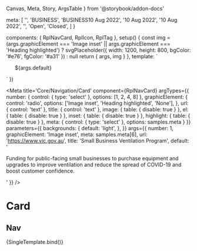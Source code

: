   Canvas,
  Meta,
  Story,
  ArgsTable
} from '@storybook/addon-docs'

  meta: [
    '',
    '<span class="rpl-card__topic">BUSINESS</span>',
    '<span class="rpl-card__topic">BUSINESS</span><span>10 Aug 2022</span>',
    '<span>10 Aug 2022</span>',
    '<RplTag variant="neutral" label="Event"></RplTag><span>10 Aug 2022</span>',
    '<RplTag variant="neutral" label="Grant"></RplTag>',
    '<RplTag variant="neutral" label="Grant"></RplTag><span class="rpl-card__status"><RplIcon class="rpl-icon--colour-success" name="icon-check-circle-filled"></RplIcon><span>Open</span></span>',
    '<RplTag variant="neutral" label="Grant"></RplTag><span class="rpl-card__status"><RplIcon class="rpl-icon--colour-error" name="icon-cancel-circle-filled"></RplIcon><span>Closed</span></span>',
  ]
}

  components: { RplNavCard, RplIcon, RplTag },
  setup() {
    const img = (args.graphicElement === 'Image inset' || args.graphicElement === 'Heading highlighted')
      ? svgPlaceholder({ width: 1200, height: 800, bgColor: '#e76', fgColor: '#a31' }) : null
    return { args, img }
  },
  template: `
  <ul class="rpl-storybook__page rpl-grid">
    <RplNavCard
      v-for="(item, index) of args.number"
      :key="index"
      el="li"
      v-bind="args"
      class="rpl-col-12"
      :class="args.graphicElement === 'Image inset' ? 'rpl-card--inset' : null"
      :image="img"
      :highlight="args.graphicElement === 'Heading highlighted'"
      :inset="args.graphicElement === 'Image inset'"
    >
      <template #meta>
        ${args.meta}
      </template>
      ${args.default}
    </RplNavCard>
  </ul>
  `
})

<Meta
  title='Core/Navigation/Card'
  component={RplNavCard}
  argTypes={{
    number: {
      control: { type: 'select' },
      options: [1, 2, 4, 8]
    },
    graphicElement: {
      control: 'radio',
      options: ['Image inset', 'Heading highlighted', 'None'],
    },
    url: {
      control: 'text'
    },
    title: {
      control: 'text'
    },
    image: {
      table: {
        disable: true
      }
    },
    el: {
      table: {
        disable: true
      }
    },
    inset: {
      table: {
        disable: true
      }
    },
    highlight: {
      table: {
        disable: true
      }
    },
    meta: {
      control: { type: 'select' },
      options: samples.meta
    }
  }}
  parameters={{
    backgrounds: {
      default: 'light',
    },
  }}
  args={{
    number: 1,
    graphicElement: 'Image inset',
    meta: samples.meta[6],
    url: 'https://www.vic.gov.au',
    title: 'Small Business Ventilation Program',
    default: '<p>Funding for public-facing small businesses to purchase equipment and upgrades to improve ventilation and reduce the spread of COVID-19 and boost customer confidence.</p>'
  }}
/>

# Card

<ArgsTable of={RplNavCard} />

## Nav

<Canvas>
  <Story
    name='Nav'
    play={a11yStoryCheck}
  >
    {SingleTemplate.bind()}
  </Story>
</Canvas>
